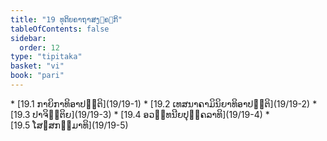 ```yaml
---
title: "19 ທຸຕິຍຄາຖາສງ຺ຄຓິກ"
tableOfContents: false
sidebar:
  order: 12
type: "tipitaka"
basket: "vi"
book: "pari"
---
```



<DynamicBreadcrumb />



<TableOfContents book="pari" section="19">
* [19.1 ກາຍິກາທິອາປຕ຺ຕິ](19/19-1)
* [19.2 ເທສນາຄາມິນິຍາທິອາປຕ຺ຕິ](19/19-2)
* [19.3 ປາຈິຕ຺ຕິຍ](19/19-3)
* [19.4 ອວນ຺ທນີຍປຸຄ຺ຄລາທິ](19/19-4)
* [19.5 ໂສຬສກມ຺ມາທິ](19/19-5)
</TableOfContents>